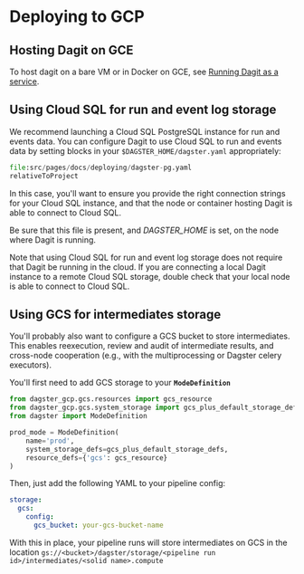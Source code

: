 
<DynamicMetaTags
  title="Deploying to GCP | Dagster"
  description="Dagster is a system for building modern data applications."
/>

# Deploying to GCP

## Hosting Dagit on GCE

To host dagit on a bare VM or in Docker on GCE, see [Running Dagit as a service](/docs/deploying/local).

## Using Cloud SQL for run and event log storage

We recommend launching a Cloud SQL PostgreSQL instance for run and
events data. You can configure Dagit to use Cloud SQL to run and events
data by setting blocks in your `$DAGSTER_HOME/dagster.yaml`
appropriately:

```python literalinclude caption=dagster-pg.yaml
file:src/pages/docs/deploying/dagster-pg.yaml
relativeToProject
```

In this case, you'll want to ensure you provide the right connection
strings for your Cloud SQL instance, and that the node or container
hosting Dagit is able to connect to Cloud SQL.

Be sure that this file is present, and _DAGSTER_HOME_ is
set, on the node where Dagit is running.

Note that using Cloud SQL for run and event log storage does not require
that Dagit be running in the cloud. If you are connecting a local Dagit
instance to a remote Cloud SQL storage, double check that your local
node is able to connect to Cloud SQL.

## Using GCS for intermediates storage

You'll probably also want to configure a GCS bucket to store
intermediates. This enables reexecution, review and audit of
intermediate results, and cross-node cooperation (e.g., with the
multiprocessing or Dagster celery executors).

You'll first need to add GCS storage to your **`ModeDefinition`**

```python
from dagster_gcp.gcs.resources import gcs_resource
from dagster_gcp.gcs.system_storage import gcs_plus_default_storage_defs
from dagster import ModeDefinition

prod_mode = ModeDefinition(
    name='prod',
    system_storage_defs=gcs_plus_default_storage_defs,
    resource_defs={'gcs': gcs_resource}
)
```

Then, just add the following YAML to your pipeline config:

```yaml
storage:
  gcs:
    config:
      gcs_bucket: your-gcs-bucket-name
```

With this in place, your pipeline runs will store intermediates on GCS
in the location
`gs://<bucket>/dagster/storage/<pipeline run id>/intermediates/<solid name>.compute`
